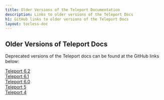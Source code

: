 ```yaml
---
title: Older Versions of the Teleport Documentation
description: Links to older versions of the Teleport Docs
h1: GitHub links to older versions of the Teleport Docs
layout: tocless-doc
---
```

## Older Versions of Teleport Docs

Deprecated versions of the Teleport docs can be found at the GitHub links below:

[Teleport 6.2](https://github.com/gravitational/teleport/tree/branch/v6.2) <br/>
[Teleport 6.1](https://github.com/gravitational/teleport/tree/branch/v6.1) <br/>
[Teleport 6.0](https://github.com/gravitational/teleport/tree/branch/v6.0) <br/>
[Teleport 5](https://github.com/gravitational/teleport/tree/branch/5.0) <br/>
[Teleport 4](https://github.com/gravitational/teleport/tree/branch/4.4) <br/>